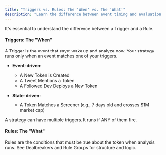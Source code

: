```yaml
---
title: "Triggers vs. Rules: The 'When' vs. The 'What'"
description: "Learn the difference between event timing and evaluation criteria."
---
```


It's essential to understand the difference between a Trigger and a Rule.

#### Triggers: The "When"

A Trigger is the event that says: wake up and analyze now. Your strategy runs only when an event matches one of your triggers.

- **Event-driven:**
  - A New Token is Created
  - A Tweet Mentions a Token
  - A Followed Dev Deploys a New Token

- **State-driven:**
  - A Token Matches a Screener (e.g., 7 days old and crosses $1M market cap)

A strategy can have multiple triggers. It runs if ANY of them fire.

#### Rules: The "What"

Rules are the conditions that must be true about the token when analysis runs. See Dealbreakers and Rule Groups for structure and logic.

<CardGroup cols={2}>
  <Card title="Dealbreakers" icon="shield" href="/core-concepts/dealbreakers" />
  <Card title="Rule Groups (AND/OR)" icon="brackets-curly" href="/core-concepts/rule-groups" />
</CardGroup>


